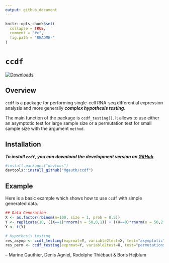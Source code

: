 ```yaml
---
output: github_document
---
```


<!-- README.md is generated from README.Rmd. Please edit that file -->

```r
knitr::opts_chunk$set(
  collapse = TRUE,
  comment = "#>",
  fig.path = "README-"
)
```

# `ccdf`

[![Downloads](https://cranlogs.r-pkg.org/badges/ccdf?color=blue)](https://www.r-pkg.org/pkg/ccdf)

## Overview

`ccdf` is a package for performing single-cell RNA-seq differential expression analysis and more generally ***complex hypothesis testing***. 

The main function of the package is `ccdf_testing()`. It  allows to use either an asymptotic test for large sample size or a permutation test for small sample size with the argument `method`.

<!-- The method implemented in this package is detailed in the following article: -->

<!-- > Gauthier M, Agniel D, Thiébaut R & Hejblum BP (2020). ..., *bioRxiv* ... . [DOI: .../...](url) -->


## Installation

***To install `ccdf`, you can download the development version on [GitHub](https://github.com/Mgauth/ccdf)***
```r
#install.packages("devtoos")
devtools::install_github("Mgauth/ccdf")
```


## Example

Here is a basic example which shows how to use `ccdf` with simple generated data.

```r
## Data Generation
X <- as.factor(rbinom(n=100, size = 1, prob = 0.5))
Y <- replicate(10, ((X==1)*rnorm(n = 50,0,1)) + ((X==0)*rnorm(n = 50,2,1)))
Y <- t(Y)
```

```r
# Hypothesis testing
res_asymp <- ccdf_testing(exprmat=Y, variable2test=X, test="asymptotic") # asymptotic test
res_perm <- ccdf_testing(exprmat=Y, variable2test=X, test="permutations", adaptive=TRUE) # adaptive permutation test
```


 -- Marine Gauthier, Denis Agniel, Rodolphe Thiébaut & Boris Hejblum
